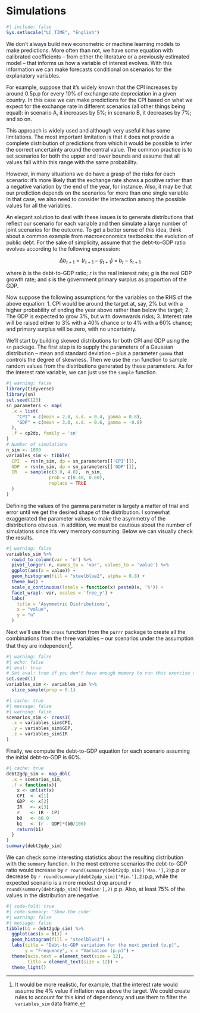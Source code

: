 # Simulations

```r
#| include: false
Sys.setlocale("LC_TIME", "English")
```

We don't always build new econometric or machine learning models to make predictions. More often than not, we have some equation with calibrated coefficients -- from either the literature or a previously estimated model -- that informs us how a variable of interest evolves. With this information we can make forecasts conditional on scenarios for the explanatory variables.

For example, suppose that it's widely known that the CPI increases by around 0.5p.p for every 10% of exchange rate depreciation in a given country. In this case we can make predictions for the CPI based on what we expect for the exchange rate in different scenarios (all other things being equal): in scenario A, it increases by 5%; in scenario B, it decreases by 7%; and so on.

This approach is widely used and although very useful it has some limitations. The most important limitation is that it does not provide a complete distribution of predictions from which it would be possible to infer the correct uncertainty around the central value. The common practice is to set scenarios for both the upper and lower bounds and assume that all values fall within this range with the same probability.

However, in many situations we do have a grasp of the risks for each scenario: it's more likely that the exchange rate shows a positive rather than a negative variation by the end of the year, for instance. Also, it may be that our prediction depends on the scenarios for more than one single variable. In that case, we also need to consider the interaction among the possible values for all the variables.

An elegant solution to deal with these issues is to generate distributions that reflect our scenario for each variable and then simulate a large number of joint scenarios for the outcome. To get a better sense of this idea, think about a common example from macroeconomics textbooks: the evolution of public debt. For the sake of simplicity, assume that the debt-to-GDP ratio evolves according to the following expression:

$$ \Delta b_{t+1} = (r_{t+1} - g_{t+1}) \times b_{t} - s_{t+1} $$

where $b$ is the debt-to-GDP ratio; $r$ is the real interest rate; $g$ is the real GDP growth rate; and $s$ is the government primary surplus as proportion of the GDP.

Now suppose the following assumptions for the variables on the RHS of the above equation: 1. CPI would be around the target at, say, 2% but with a higher probability of ending the year above rather than below the target; 2. The GDP is expected to grow 3%, but with downwards risks; 3. Interest rate will be raised either to 3% with a 40% chance or to 4% with a 60% chance; and primary surplus will be zero, with no uncertainty.

We'll start by building skewed distributions for both CPI and GDP using the `sn` package. The first step is to supply the parameters of a Gaussian distribution -- mean and standard deviation -- plus a parameter `gamma` that controls the degree of skewness. Then we use the `rsn` function to sample random values from the distributions generated by these parameters. As for the interest rate variable, we can just use the `sample` function.

```r
#| warning: false
library(tidyverse)
library(sn)
set.seed(123)
sn_parameters <- map(
  .x = list(
    "CPI" = c(mean = 2.0, s.d. = 0.4, gamma = 0.8),
    "GDP" = c(mean = 3.0, s.d. = 0.6, gamma = -0.8)
  ),
  .f = cp2dp, family = 'sn'
)
# Number of simulations
n_sim <- 1000
variables_sim <- tibble(
  CPI  = rsn(n_sim, dp = sn_parameters[['CPI']]),
  GDP  = rsn(n_sim, dp = sn_parameters[['GDP']]),
  IR   = sample(c(3.0, 4.0),  n_sim, 
                prob = c(0.40, 0.60), 
                replace = TRUE
  )
)
```

Defining the values of the gamma parameter is largely a matter of trial and error until we get the desired shape of the distribution. I somewhat exaggerated the parameter values to make the asymmetry of the distributions obvious. In addition, we must be cautious about the number of simulations since it's very memory consuming. Below we can visually check the results.

```r
#| warning: false
variables_sim %>% 
  rowid_to_column(var = 'n') %>% 
  pivot_longer(-n, names_to = 'var', values_to = 'value') %>% 
  ggplot(aes(x = value)) +
  geom_histogram(fill = "steelblue2", alpha = 0.8) +
  theme_bw() +
  scale_x_continuous(labels = function(x) paste0(x, '%')) +
  facet_wrap(~ var, scales = 'free_y') +
  labs(
    title = 'Asymmetric Distributions',
    x = "value",
    y = "n"
  )
```

Next we'll use the `cross` function from the `purrr` package to create all the combinations from the three variables -- our scenarios under the assumption that they are independent[^fc_simulation-1].

[^fc_simulation-1]: It would be more realistic, for example, that the interest rate would assume the 4% value if inflation was above the target. We could create rules to account for this kind of dependency and use them to filter the `variables_sim` data frame.

```r
#| warning: false
#| echo: false
#| eval: true
# Set eval: true if you don't have enough memory to run this exercise using the full sample
set.seed(1) 
variables_sim <- variables_sim %>% 
  slice_sample(prop = 0.1)
```

```r
#| cache: true
#| message: false
#| warning: false
scenarios_sim <- cross3(
  .x = variables_sim$CPI,
  .y = variables_sim$GDP,
  .z = variables_sim$IR
)
```

Finally, we compute the debt-to-GDP equation for each scenario assuming the initial debt-to-GDP is 60%.

```r
#| cache: true
debt2gdp_sim <- map_dbl(
  .x = scenarios_sim, 
  .f = function(x){
    x <- unlist(x)
    CPI  <- x[1]
    GDP  <- x[2]
    IR   <- x[3]
    r    <- IR - CPI
    b0   <- 60.0
    b1   <- (r - GDP)*(b0/100)
    return(b1)
  }
)
summary(debt2gdp_sim)
```

We can check some interesting statistics about the resulting distribution with the `summary` function. In the most extreme scenarios the debt-to-GDP ratio would increase by `r round(summary(debt2gdp_sim)['Max.'],2)`p.p or decrease by `r round(summary(debt2gdp_sim)['Min.'],2)`p.p, while the expected scenario is a more modest drop around `r round(summary(debt2gdp_sim)['Median'],2)` p.p. Also, at least 75% of the values in the distribution are negative.

```r
#| code-fold: true
#| code-summary: 'Show the code'
#| warning: false
#| message: false
tibble(b1 = debt2gdp_sim) %>% 
  ggplot(aes(x = b1)) +
  geom_histogram(fill = "steelblue3") +
  labs(title = "Debt-to-GDP variation for the next period (p.p)",
       y = "Frequency", x = "Variation (p.p)") +
  theme(axis.text = element_text(size = 12),
        title = element_text(size = 12)) +
  theme_light()
```
